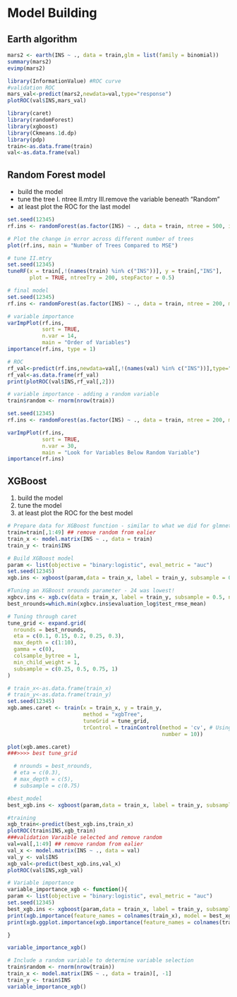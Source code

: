 # Model Building
## Earth algorithm
```r
mars2 <- earth(INS ~ ., data = train,glm = list(family = binomial))
summary(mars2)
evimp(mars2)

library(InformationValue) #ROC curve
#validation ROC
mars_val<-predict(mars2,newdata=val,type="response")
plotROC(val$INS,mars_val)
```
```r
library(caret)
library(randomForest)
library(xgboost)
library(Ckmeans.1d.dp)
library(pdp)
train<-as.data.frame(train)
val<-as.data.frame(val)
```
## Random Forest model
- build the model
- tune the tree I. ntree II.mtry III.remove the variable beneath "Random"
- at least plot the ROC for the last model
```r
set.seed(12345)
rf.ins <- randomForest(as.factor(INS) ~ ., data = train, ntree = 500, importance = TRUE,nodesize=10)

# Plot the change in error across different number of trees
plot(rf.ins, main = "Number of Trees Compared to MSE")

# tune II.mtry
set.seed(12345)
tuneRF(x = train[,!(names(train) %in% c("INS"))], y = train[,"INS"],
       plot = TRUE, ntreeTry = 200, stepFactor = 0.5)

# final model
set.seed(12345)
rf.ins <- randomForest(as.factor(INS) ~ ., data = train, ntree = 200, mtry = 7, importance = TRUE)

# variable importance
varImpPlot(rf.ins,
           sort = TRUE,
           n.var = 14,
           main = "Order of Variables")
importance(rf.ins, type = 1)

# ROC
rf_val<-predict(rf.ins,newdata=val[,!(names(val) %in% c("INS"))],type="prob")
rf_val<-as.data.frame(rf_val)
print(plotROC(val$INS,rf_val[,2]))

# variable importance - adding a random variable
train$random <- rnorm(nrow(train))

set.seed(12345)
rf.ins <- randomForest(as.factor(INS) ~ ., data = train, ntree = 200, mtry = 7, importance = TRUE)

varImpPlot(rf.ins,
           sort = TRUE,
           n.var = 30,
           main = "Look for Variables Below Random Variable")
importance(rf.ins)
```
## XGBoost
1. build the model
2. tune the model
3. at least plot the ROC for the best model
```r
# Prepare data for XGBoost function - similar to what we did for glmnet
train=train[,1:49] ## remove random from ealier
train_x <- model.matrix(INS ~ ., data = train)
train_y <- train$INS

# Build XGBoost model
param <- list(objective = "binary:logistic", eval_metric = "auc")
set.seed(12345)
xgb.ins <- xgboost(param,data = train_x, label = train_y, subsample = 0.5, nrounds = 100)

#Tuning an XGBoost nrounds parameter - 24 was lowest!
xgbcv.ins <- xgb.cv(data = train_x, label = train_y, subsample = 0.5, nrounds = 100, nfold = 10)
best_nrounds=which.min(xgbcv.ins$evaluation_log$test_rmse_mean)

# Tuning through caret
tune_grid <- expand.grid(
  nrounds = best_nrounds,
  eta = c(0.1, 0.15, 0.2, 0.25, 0.3),
  max_depth = c(1:10),
  gamma = c(0),
  colsample_bytree = 1,
  min_child_weight = 1,
  subsample = c(0.25, 0.5, 0.75, 1)
)

# train_x<-as.data.frame(train_x)
# train_y<-as.data.frame(train_y)
set.seed(12345)
xgb.ames.caret <- train(x = train_x, y = train_y,
                        method = "xgbTree",
                        tuneGrid = tune_grid,
                        trControl = trainControl(method = 'cv', # Using 10-fold cross-validation
                                                 number = 10))

plot(xgb.ames.caret)
###>>>> best tune_grid

  # nrounds = best_nrounds,
  # eta = c(0.3),
  # max_depth = c(5),
  # subsample = c(0.75)

#best_model
best_xgb.ins <- xgboost(param,data = train_x, label = train_y, subsample = 0.75, nrounds = 12, eta = 0.3, max_depth = 5)

#training
xgb_train<-predict(best_xgb.ins,train_x)
plotROC(train$INS,xgb_train)
###validation Varaible selected and remove random
val=val[,1:49] ## remove random from ealier
val_x <- model.matrix(INS ~ ., data = val)
val_y <- val$INS
xgb_val<-predict(best_xgb.ins,val_x)
plotROC(val$INS,xgb_val)

# Variable importance
variable_importance_xgb <- function(){
param <- list(objective = "binary:logistic", eval_metric = "auc")
set.seed(12345)
best_xgb.ins <- xgboost(param,data = train_x, label = train_y, subsample = 0.75, nrounds = best_nrounds, eta = 0.3, max_depth = 5)
print(xgb.importance(feature_names = colnames(train_x), model = best_xgb.ins))
print(xgb.ggplot.importance(xgb.importance(feature_names = colnames(train_x), model = best_xgb.ins)))

}

variable_importance_xgb()

# Include a random variable to determine variable selection
train$random <- rnorm(nrow(train))
train_x <- model.matrix(INS ~ ., data = train)[, -1]
train_y <- train$INS
variable_importance_xgb()

```
